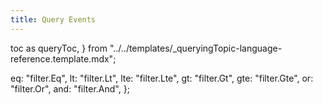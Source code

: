 ```yaml
---
title: Query Events
---
```


  toc as queryToc,
} from "../../templates/_queryingTopic-language-reference.template.mdx";

  eq: "filter.Eq",
  lt: "filter.Lt",
  lte: "filter.Lte",
  gt: "filter.Gt",
  gte: "filter.Gte",
  or: "filter.Or",
  and: "filter.And",
};

<QueryTemplate
  codeLang="go"
  filters={filterSyntax}
  createCollection={createCollectionSource}
  readOne={readOneSource}
  multipleFields={multipleFieldsSource}
  readFields={readFieldsSource}
  rangeRead={rangeReadSource}
  metadataFilter={metaFilterSource}
  logicalFilters={logicalFiltersSource}
  nestedFields={nestedFieldsSources}
  timestampAndStatus={timestampAndStatusSource}
  readAll={readAllSource}
  readUsingCollation={readUsingCollationSource}
/>


